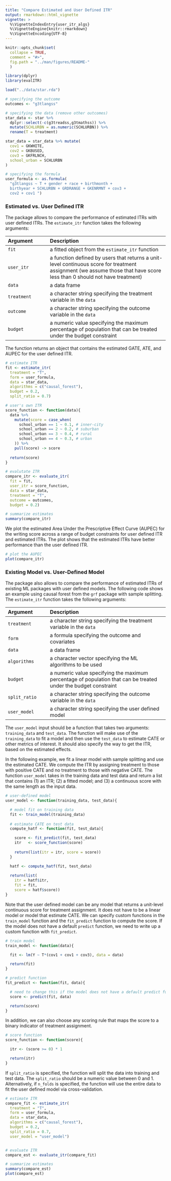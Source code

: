```yaml
---
title: "Compare Estimated and User Defined ITR"
output: rmarkdown::html_vignette
vignette: >
  %\VignetteIndexEntry{user_itr_algs}
  %\VignetteEngine{knitr::rmarkdown}
  %\VignetteEncoding{UTF-8}
---
```



```r
knitr::opts_chunk$set(
  collapse = TRUE,
  comment = "#>",
  fig.path = "../man/figures/README-"
  )

library(dplyr)
library(evalITR)

load("../data/star.rda")

# specifying the outcome
outcomes <- "g3tlangss"

# specifying the data (remove other outcomes)
star_data <- star %>% 
  dplyr::select(-c(g3treadss,g3tmathss)) %>%
  mutate(SCHLURBN = as.numeric(SCHLURBN)) %>%
  rename(T = treatment)

star_data = star_data %>% mutate(
  cov1 = GKWHITE,
  cov2 = GKBUSED,
  cov3 = GKFRLNCH,
  school_urban = SCHLURBN
)

# specifying the formula
user_formula <- as.formula(
  "g3tlangss ~ T + gender + race + birthmonth + 
  birthyear + SCHLURBN + GRDRANGE + GKENRMNT + cov3 + 
  cov2 + cov1 ")

```

###  Estimated vs. User Defined ITR

The package allows to compare the performance of estimated ITRs with user defined ITRs. The `estimate_itr` function takes the following arguments:

| Argument | Description              |
|:-------- | :------------------------|
| `fit`    | a fitted object from the `estimate_itr` function |
| `user_itr` | a function defined by users that returns a unit-level continuous score for treatment assignment (we assume those that have score less than 0 should not have treatment) |
| `data`   | a data frame   |
| `treatment` | a character string specifying the treatment variable in the `data` |
| `outcome` | a character string specifying the outcome variable in the `data` |
| `budget` | a numeric value specifying the maximum percentage of population that can be treated under the budget constraint |


The function returns an object that contains the estimated GATE, ATE, and AUPEC for the user defined ITR.

```r

# estimate ITR 
fit <- estimate_itr(
  treatment = "T",
  form = user_formula,
  data = star_data,
  algorithms = c("causal_forest"),
  budget = 0.2,
  split_ratio = 0.7)

# user's own ITR
score_function <- function(data){
  data %>% 
    mutate(score = case_when(
      school_urban == 1 ~ 0.1, # inner-city
      school_urban == 2 ~ 0.2, # suburban
      school_urban == 3 ~ 0.4, # rural
      school_urban == 4 ~ 0.3, # urban
    )) %>%
    pull(score) -> score
    
  return(score)
}

# evalutate ITR
compare_itr <- evaluate_itr(
  fit = fit,
  user_itr = score_function,
  data = star_data,
  treatment = "T",
  outcome = outcomes,
  budget = 0.2)

# summarize estimates
summary(compare_itr)
```

We plot the estimated Area Under the Prescriptive Effect Curve (AUPEC) for the writing score across a range of budget constraints for user defined ITR and estimated ITRs. The plot shows that the estimated ITRs have better performance than the user defined ITR.

```r
# plot the AUPEC 
plot(compare_itr)
```


### Existing Model vs. User-Defined Model

The package also allows to compare the performance of estimated ITRs of existing ML packages with user defined models. The following code shows an example using causal forest from the `grf` package with sample splitting. The `estimate_itr` function takes the following arguments:

| Argument | Description              |
|:-------- | :------------------------|
| `treatment` | a character string specifying the treatment variable in the `data` |
| `form`   | a formula specifying the outcome and covariates |
| `data`   | a data frame   |
| `algorithms` | a character vector specifying the ML algorithms to be used |
| `budget` | a numeric value specifying the maximum percentage of population that can be treated under the budget constraint |
| `split_ratio` | a character string specifying the outcome variable in the `data` |
| `user_model` | a character string specifying the user defined model |


The `user_model` input should be a function that takes two arguments: `training_data` and `test_data`. 
The function will make use of the `training_data` to fit a model and then use the `test_data` to estimate CATE or other metrics of interest.
It should also specify the way to get the ITR, based on the estimated effects. 

In the following example, we fit a linear model with sample splitting and use the estimated CATE. We compute the ITR by
assigning treatment to those with positive CATE and no treatment to those with negative CATE. The function `user_model` takes in the training data and test data and return a list that contains (1) an ITR; (2) a fitted model; and (3) a continuous score with the same length as the input data.

```r
# user-defined model
user_model <- function(training_data, test_data){

  # model fit on training data
  fit <- train_model(training_data)
  
  # estimate CATE on test data
  compute_hatf <- function(fit, test_data){

    score <- fit_predict(fit, test_data)  
    itr   <- score_function(score)
    
    return(list(itr = itr, score = score))
  }

  hatf <- compute_hatf(fit, test_data)
  
  return(list(
    itr = hatf$itr, 
    fit = fit, 
    score = hatf$score))
}
```

Note that the user defined model can be any model that returns a unit-level continuous score for treatment assignment. 
It does not have to be a linear model or model that estimate CATE. We can specify custom functions in the `train_model` function and the `fit_predict` function to compute the score. If the model does not have a default `predict` function, we need to write up a custom function with `fit_predict`.

```r
# train model
train_model <- function(data){

  fit <- lm(Y ~ T*(cov1 + cov1 + cov3), data = data)

  return(fit)
}

# predict function
fit_predict <- function(fit, data){

  # need to change this if the model does not have a default predict function
  score <- predict(fit, data) 

  return(score)
}
```

In addition, we can also choose any scoring rule that maps the score to a binary indicator of treatment assignment.

```r
# score function
score_function <- function(score){

  itr <- (score >= 0) * 1

  return(itr)
}
```

If `split_ratio` is specified, the function will split the data into training and test data. The `split_ratio` should be a numeric value between 0 and 1. 
Alternatively, if `n_folds` is specified, the function will use the entire data to fit the user defined model via cross-validation.


```r
# estimate ITR
compare_fit <- estimate_itr(
  treatment = "T",
  form = user_formula,
  data = star_data,
  algorithms = c("causal_forest"),
  budget = 0.2,
  split_ratio = 0.7,
  user_model = "user_model")


# evaluate ITR 
compare_est <- evaluate_itr(compare_fit)

# summarize estimates
summary(compare_est)
plot(compare_est)
```